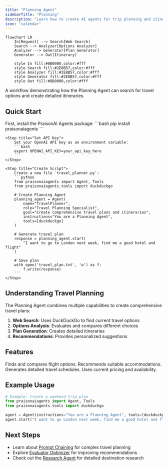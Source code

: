 ```yaml
---
title: "Planning Agent"
sidebarTitle: "Planning"
description: "Learn how to create AI agents for trip planning and itinerary generation."
icon: "calendar"
---
```


```mermaid
flowchart LR
    In[Request] --> Search[Web Search]
    Search --> Analyzer[Options Analyzer]
    Analyzer --> Generator[Plan Generator]
    Generator --> Out[Itinerary]
    
    style In fill:#8B0000,color:#fff
    style Search fill:#2E8B57,color:#fff
    style Analyzer fill:#2E8B57,color:#fff
    style Generator fill:#2E8B57,color:#fff
    style Out fill:#8B0000,color:#fff
```

A workflow demonstrating how the Planning Agent can search for travel options and create detailed itineraries.

## Quick Start

<Steps>
    <Step title="Install Package">
        First, install the PraisonAI Agents package:
        ```bash
        pip install praisonaiagents
        ```
    </Step>

    <Step title="Set API Key">
        Set your OpenAI API key as an environment variable:
        ```bash
        export OPENAI_API_KEY=your_api_key_here
        ```
    </Step>

    <Step title="Create Script">
        Create a new file `travel_planner.py`:
        ```python
        from praisonaiagents import Agent, Tools
        from praisonaiagents.tools import duckduckgo

        # Create Planning Agent
        planning_agent = Agent(
            name="TravelPlanner",
            role="Travel Planning Specialist",
            goal="Create comprehensive travel plans and itineraries",
            instructions="You are a Planning Agent",
            tools=[duckduckgo]
        )

        # Generate travel plan
        response = planning_agent.start(
            "I want to go to London next week, find me a good hotel and flight"
        )
        
        # Save plan
        with open('travel_plan.txt', 'w') as f:
            f.write(response)
        ```
    </Step>
</Steps>

## Understanding Travel Planning

The Planning Agent combines multiple capabilities to create comprehensive travel plans:

1. **Web Search**: Uses DuckDuckGo to find current travel options
2. **Options Analysis**: Evaluates and compares different choices
3. **Plan Generation**: Creates detailed itineraries
4. **Recommendations**: Provides personalized suggestions

## Features

<CardGroup cols={2}>
  <Card title="Flight Search" icon="plane">
    Finds and compares flight options.
  </Card>
  <Card title="Hotel Booking" icon="hotel">
    Recommends suitable accommodations.
  </Card>
  <Card title="Itinerary Creation" icon="calendar-days">
    Generates detailed travel schedules.
  </Card>
  <Card title="Real-time Data" icon="clock">
    Uses current pricing and availability.
  </Card>
</CardGroup>

## Example Usage

```python
# Example: Create a weekend trip plan
from praisonaiagents import Agent, Tools
from praisonaiagents.tools import duckduckgo

agent = Agent(instructions="You are a Planning Agent", tools=[duckduckgo])
agent.start("I want to go London next week, find me a good hotel and flight")
```

## Next Steps

- Learn about [Prompt Chaining](/features/promptchaining) for complex travel planning
- Explore [Evaluator Optimizer](/features/evaluator-optimiser) for improving recommendations
- Check out the [Research Agent](/agents/research) for detailed destination research

